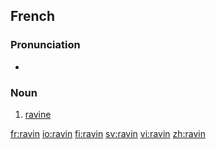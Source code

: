 ==French==

===Pronunciation===
* {{audio|Fr-ravin.ogg|Audio}}

===Noun===
{{fr-noun|m}}
# [[ravine]]

[[fr:ravin]]
[[io:ravin]]
[[fi:ravin]]
[[sv:ravin]]
[[vi:ravin]]
[[zh:ravin]]